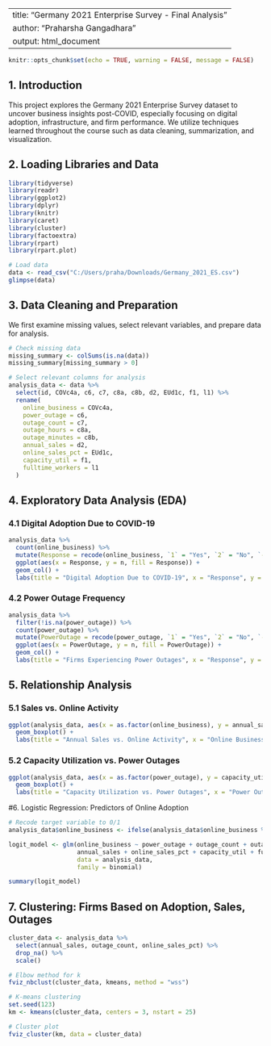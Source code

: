 
---
title: "Germany 2021 Enterprise Survey - Final Analysis"
author: "Praharsha Gangadhara"
output: html_document
---

```{r setup, include=FALSE}
knitr::opts_chunk$set(echo = TRUE, warning = FALSE, message = FALSE)
```

## 1. Introduction

This project explores the Germany 2021 Enterprise Survey dataset to uncover business insights post-COVID, especially focusing on digital adoption, infrastructure, and firm performance. We utilize techniques learned throughout the course such as data cleaning, summarization, and visualization.

## 2. Loading Libraries and Data

```{r}
library(tidyverse)
library(readr)
library(ggplot2)
library(dplyr)
library(knitr)
library(caret)
library(cluster)
library(factoextra)
library(rpart)
library(rpart.plot)

# Load data
data <- read_csv("C:/Users/praha/Downloads/Germany_2021_ES.csv")
glimpse(data)
```

## 3. Data Cleaning and Preparation

We first examine missing values, select relevant variables, and prepare data for analysis.

```{r}
# Check missing data
missing_summary <- colSums(is.na(data))
missing_summary[missing_summary > 0]

# Select relevant columns for analysis
analysis_data <- data %>%
  select(id, COVc4a, c6, c7, c8a, c8b, d2, EUd1c, f1, l1) %>%
  rename(
    online_business = COVc4a,
    power_outage = c6,
    outage_count = c7,
    outage_hours = c8a,
    outage_minutes = c8b,
    annual_sales = d2,
    online_sales_pct = EUd1c,
    capacity_util = f1,
    fulltime_workers = l1
  )
```

## 4. Exploratory Data Analysis (EDA)

### 4.1 Digital Adoption Due to COVID-19

```{r}
analysis_data %>%
  count(online_business) %>%
  mutate(Response = recode(online_business, `1` = "Yes", `2` = "No", `-9` = "Don't know")) %>%
  ggplot(aes(x = Response, y = n, fill = Response)) +
  geom_col() +
  labs(title = "Digital Adoption Due to COVID-19", x = "Response", y = "Number of Firms")
```

### 4.2 Power Outage Frequency

```{r}
analysis_data %>%
  filter(!is.na(power_outage)) %>%
  count(power_outage) %>%
  mutate(PowerOutage = recode(power_outage, `1` = "Yes", `2` = "No", `-9` = "Don't know")) %>%
  ggplot(aes(x = PowerOutage, y = n, fill = PowerOutage)) +
  geom_col() +
  labs(title = "Firms Experiencing Power Outages", x = "Response", y = "Number of Firms")
```

## 5. Relationship Analysis

### 5.1 Sales vs. Online Activity

```{r}
ggplot(analysis_data, aes(x = as.factor(online_business), y = annual_sales)) +
  geom_boxplot() +
  labs(title = "Annual Sales vs. Online Activity", x = "Online Business Due to COVID", y = "Annual Sales (EUR)")
```

### 5.2 Capacity Utilization vs. Power Outages

```{r}
ggplot(analysis_data, aes(x = as.factor(power_outage), y = capacity_util)) +
  geom_boxplot() +
  labs(title = "Capacity Utilization vs. Power Outages", x = "Power Outage Experience", y = "Capacity Utilization (%)")
```

#6. Logistic Regression: Predictors of Online Adoption

```{r}
# Recode target variable to 0/1
analysis_data$online_business <- ifelse(analysis_data$online_business %in% c("Yes", "yes", "Adopted", "1"), 1, 0)

logit_model <- glm(online_business ~ power_outage + outage_count + outage_hours +
                   annual_sales + online_sales_pct + capacity_util + fulltime_workers,
                   data = analysis_data,
                   family = binomial)

summary(logit_model)
```

## 7. Clustering: Firms Based on Adoption, Sales, Outages

```{r}
cluster_data <- analysis_data %>%
  select(annual_sales, outage_count, online_sales_pct) %>%
  drop_na() %>%
  scale()

# Elbow method for k
fviz_nbclust(cluster_data, kmeans, method = "wss")

# K-means clustering
set.seed(123)
km <- kmeans(cluster_data, centers = 3, nstart = 25)

# Cluster plot
fviz_cluster(km, data = cluster_data)
```


